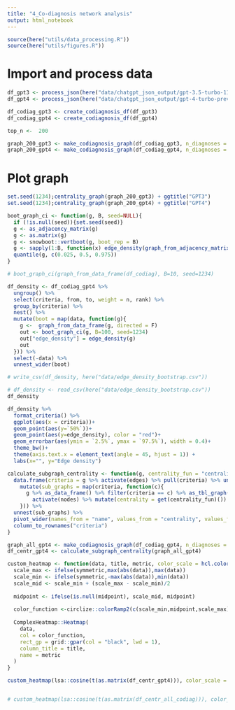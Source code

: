 ```yaml
---
title: "4_Co-diagnosis network analysis"
output: html_notebook
---
```


```r
source(here("utils/data_processing.R"))
source(here("utils/figures.R"))
```

# Import and process data
```r
df_gpt3 <- process_json(here("data/chatgpt_json_output/gpt-3.5-turbo-1106/"))
df_gpt4 <- process_json(here("data/chatgpt_json_output/gpt-4-turbo-preview/"))
```

```r
df_codiag_gpt3 <- create_codiagnosis_df(df_gpt3)
df_codiag_gpt4 <- create_codiagnosis_df(df_gpt4)
```

```r
top_n <-  200

graph_200_gpt3 <- make_codiagnosis_graph(df_codiag_gpt3, n_diagnoses = top_n)
graph_200_gpt4 <- make_codiagnosis_graph(df_codiag_gpt4, n_diagnoses = top_n)
```

# Plot graph
```r
set.seed(1234);centrality_graph(graph_200_gpt3) + ggtitle("GPT3")
set.seed(1234);centrality_graph(graph_200_gpt4) + ggtitle("GPT4")
```

```r
boot_graph_ci <- function(g, B, seed=NULL){
  if (!is.null(seed)){set.seed(seed)}
  g <- as_adjacency_matrix(g)  
  g <- as.matrix(g) 
  g <- snowboot::vertboot(g, boot_rep = B)
  g <- sapply(1:B, function(x) edge_density(graph_from_adjacency_matrix(g[[x]])))
  quantile(g, c(0.025, 0.5, 0.975))
}

# boot_graph_ci(graph_from_data_frame(df_codiag), B=10, seed=1234)

df_density <- df_codiag_gpt4 %>%
  ungroup() %>%
  select(criteria, from, to, weight = n, rank) %>%
  group_by(criteria) %>%
  nest() %>%
  mutate(boot = map(data, function(g){
    g <-  graph_from_data_frame(g, directed = F)
    out <- boot_graph_ci(g, B=100, seed=1234)
    out["edge_density"] = edge_density(g)
    out
  })) %>%
  select(-data) %>%
  unnest_wider(boot)

# write_csv(df_density, here("data/edge_density_bootstrap.csv"))

# df_density <- read_csv(here("data/edge_density_bootstrap.csv"))
df_density
```

```r
df_density %>% 
  format_criteria() %>% 
  ggplot(aes(x = criteria))+
  geom_point(aes(y=`50%`))+
  geom_point(aes(y=edge_density), color = "red")+
  geom_errorbar(aes(ymin = `2.5%`, ymax = `97.5%`), width = 0.4)+
  theme_bw()+
  theme(axis.text.x = element_text(angle = 45, hjust = 1)) +
  labs(x="", y="Edge density")
```
```r
calculate_subgraph_centrality <- function(g, centrality_fun = "centrality_eigen"){
  data.frame(criteria = g %>% activate(edges) %>% pull(criteria) %>% unique()) %>% 
    mutate(sub_graphs = map(criteria, function(c){
      g %>% as_data_frame() %>% filter(criteria == c) %>% as_tbl_graph(directed = F) %>% 
        activate(nodes) %>% mutate(centrality = get(centrality_fun)()) %>% data.frame()
    })) %>% 
  unnest(sub_graphs) %>% 
  pivot_wider(names_from = "name", values_from = "centrality", values_fill = 0) %>% 
  column_to_rownames("criteria")
}

graph_all_gpt4 <- make_codiagnosis_graph(df_codiag_gpt4, n_diagnoses = top_n)
df_centr_gpt4 <- calculate_subgraph_centrality(graph_all_gpt4)
```

```r
custom_heatmap <- function(data, title, metric, color_scale = hcl.colors(3, "Earth"), midpoint = NULL, symmetric = T){
  scale_max <- ifelse(symmetric,max(abs(data)),max(data))
  scale_min <- ifelse(symmetric,-max(abs(data)),min(data))
  scale_mid <- scale_min + (scale_max - scale_min)/2
  
  midpoint <- ifelse(is.null(midpoint), scale_mid, midpoint)
  
  color_function <-circlize::colorRamp2(c(scale_min,midpoint,scale_max), color_scale)
  
  ComplexHeatmap::Heatmap(
    data,
    col = color_function,
    rect_gp = grid::gpar(col = "black", lwd = 1),
    column_title = title,
    name = metric
  )
}
```


```r
custom_heatmap(lsa::cosine(t(as.matrix(df_centr_gpt4))), color_scale = viridis::viridis(3), title = "diagnosis centrality", metric = "Cosine\nsimilarity", symmetric = F)


# custom_heatmap(lsa::cosine(t(as.matrix(df_centr_all_codiag))), color_scale = viridis::viridis(3), title = "All diagnosis centrality", metric = "Cosine\nsimilarity", symmetric = F)
```



